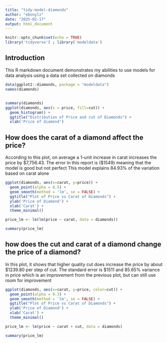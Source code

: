 ```yaml
---
title: "tidy-model-diamonds"
author: "ebonylz"
date: "2025-02-17"
output: html_document
---
```


```r
knitr::opts_chunk$set(echo = TRUE)
library('tidyverse') ; library('modeldata')
```

## Introduction

This R markdown document demonstrates my abilities to use models for data analysis using a data set collected on diamonds

```r
data(ggplot2::diamonds, package = "modeldata")
names(diamonds)
```

## 

```r
summary(diamonds)
ggplot(diamonds, aes(x = price, fill=cut)) +
  geom_histogram() +
  ggtitle("Distribution of Price and cut of Diamonds") +
  xlab('Price of diamond')
```

## How does the carat of a diamond affect the price?

According to this plot, on average a 1-unit increase in carat increases the price by $7,756.43. The error in this report is ($1549) meaning that the model is good but not perfect This model explains 84.93% of the variation based on carat alone

```r
ggplot(diamonds, aes(x=carat, y=price)) +
  geom_point(alpha = 0.5) + 
  geom_smooth(method = 'lm', se = FALSE) +
  ggtitle("Plot of Price vs Carat of Diamonds") +
  ylab('Price of Diamond') +
  xlab('Carat') +
  theme_minimal()

price_lm <- lm(lm(price ~ carat, data = diamonds))

summary(price_lm)
```

## how does the cut and carat of a diamond change the price of a diamond?

In this plot, it shows that higher quality cut does increase the price by about $1239.80 per step of cut. The standard error is $1511 and 85.65% variance in price which is an improvement from the previous plot, but can still use room for improvement

```r
ggplot(diamonds, aes(x=carat, y=price, color=cut)) +
  geom_point(alpha = 0.3) + 
  geom_smooth(method = 'lm', se = FALSE) +
  ggtitle("Plot of Price vs Carat of Diamonds") +
  ylab('Price of Diamond') +
  xlab('Carat') +
  theme_minimal()

price_lm <- lm(price ~ carat + cut, data = diamonds)

summary(price_lm)
```
